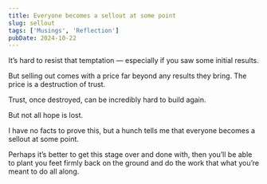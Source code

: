 ```yaml
---
title: Everyone becomes a sellout at some point
slug: sellout
tags: ['Musings', 'Reflection']
pubDate: 2024-10-22
---
```


It’s hard to resist that temptation — especially if you saw some initial results.

But selling out comes with a price far beyond any results they bring. The price is a destruction of trust.

Trust, once destroyed, can be incredibly hard to build again.

But not all hope is lost.

I have no facts to prove this, but a hunch tells me that everyone becomes a sellout at some point.

Perhaps it’s better to get this stage over and done with, then you’ll be able to plant you feet firmly back on the ground and do the work that what you’re meant to do all along.

